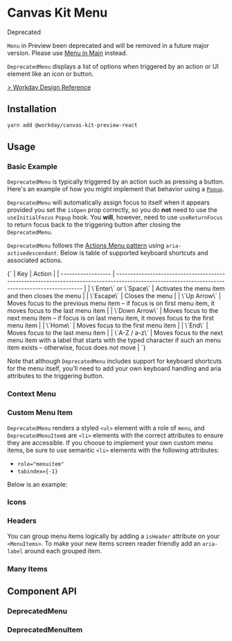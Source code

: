 


<Meta of={MenuStories} />

# Canvas Kit Menu

<StatusIndicator variant="red">
  <StatusIndicator.Label>Deprecated</StatusIndicator.Label>
</StatusIndicator>

`Menu` in Preview been deprecated and will be removed in a future major version. Please use
[Menu in Main](https://workday.github.io/canvas-kit/?path=/docs/components-popups-menu--basic)
instead.

`DeprecatedMenu` displays a list of options when triggered by an action or UI element like an icon
or button.

[> Workday Design Reference](https://design.workday.com/components/popups/menus)

## Installation

```sh
yarn add @workday/canvas-kit-preview-react
```

## Usage

### Basic Example

`DeprecatedMenu` is typically triggered by an action such as pressing a button. Here's an example of
how you might implement that behavior using a [`Popup`](/components/popups/popup/).

<ExampleCodeBlock code={Basic} />

`DeprecatedMenu` will automatically assign focus to itself when it appears provided you set the
`isOpen` prop correctly, so you do **not** need to use the `useInitialFocus` `Popup` hook. You
**will**, however, need to use `useReturnFocus` to return focus back to the triggering button after
closing the `DeprecatedMenu`.

`DeprecatedMenu` follows the
[Actions Menu pattern](https://www.w3.org/TR/wai-aria-practices/examples/menu-button/menu-button-actions-active-descendant.html)
using `aria-activedescendant`. Below is table of supported keyboard shortcuts and associated
actions.

<Markdown>
  {`
| Key                | Action                                                                                                                                           |
| ------------------ | ------------------------------------------------------------------------------------------------------------------------------------------------ |
| \`Enter\` or \`Space\` | Activates the menu item and then closes the menu                                                                                                 |
| \`Escape\`           | Closes the menu                                                                                                                                  |
| \`Up Arrow\`         | Moves focus to the previous menu item – if focus is on first menu item, it moves focus to the last menu item                                     |
| \`Down Arrow\`       | Moves focus to the next menu item – if focus is on last menu item, it moves focus to the first menu item                                         |
| \`Home\`             | Moves focus to the first menu item                                                                                                               |
| \`End\`              | Moves focus to the last menu item                                                                                                                |
| \`A-Z / a-z\`        | Moves focus to the next menu item with a label that starts with the typed character if such an menu item exists – otherwise, focus does not move |
`}
</Markdown>

Note that although `DeprecatedMenu` includes support for keyboard shortcuts for the menu itself,
you'll need to add your own keyboard handling and aria attributes to the triggering button.

### Context Menu

<ExampleCodeBlock code={ContextMenu} />

### Custom Menu Item

`DeprecatedMenu` renders a styled `<ul>` element with a role of `menu`, and `DeprecatedMenuItem`s
are `<li>` elements with the correct attributes to ensure they are accessible. If you choose to
implement your own custom menu items, be sure to use semantic `<li>` elements with the following
attributes:

- `role="menuitem"`
- `tabindex={-1}`

Below is an example:

<ExampleCodeBlock code={CustomMenuItem} />

### Icons

<ExampleCodeBlock code={Icons} />

### Headers

You can group menu items logically by adding a `isHeader` attribute on your `<MenuItems>`. To make
your new items screen reader friendly add an `aria-label` around each grouped item.

<ExampleCodeBlock code={Headers} />

### Many Items

<ExampleCodeBlock code={ManyItems} />

## Component API

### DeprecatedMenu

<SymbolDoc name="DeprecatedMenu" fileName="/preview-react/" />

### DeprecatedMenuItem

<SymbolDoc name="DeprecatedMenuItem" fileName="/preview-react/" />
